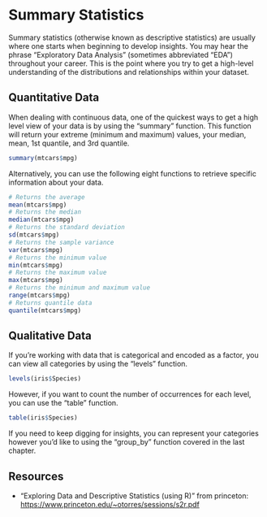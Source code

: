 # Summary Statistics

Summary statistics (otherwise known as descriptive statistics) are usually where one starts when beginning to develop insights. You may hear the phrase "Exploratory Data Analysis" (sometimes abbreviated "EDA") throughout your career. This is the point where you try to get a high-level understanding of the distributions and relationships within your dataset.

## Quantitative Data

When dealing with continuous data, one of the quickest ways to get a high level view of your data is by using the "summary" function. This function will return your extreme (minimum and maximum) values, your median, mean, 1st quantile, and 3rd quantile.

```r
summary(mtcars$mpg)
```

Alternatively, you can use the following eight functions to retrieve specific information about your data.

```r
# Returns the average
mean(mtcars$mpg)
# Returns the median
median(mtcars$mpg)
# Returns the standard deviation
sd(mtcars$mpg)
# Returns the sample variance
var(mtcars$mpg)
# Returns the minimum value
min(mtcars$mpg)
# Returns the maximum value
max(mtcars$mpg)
# Returns the minimum and maximum value
range(mtcars$mpg)
# Returns quantile data
quantile(mtcars$mpg)
```

## Qualitative Data

If you're working with data that is categorical and encoded as a factor, you can view all categories by using the "levels" function.

```r
levels(iris$Species)
```

However, if you want to count the number of occurrences for each level, you can use the "table" function.

```r
table(iris$Species)
```

If you need to keep digging for insights, you can represent your categories however you'd like to using the "group_by" function covered in the last chapter.

## Resources

- "Exploring Data and Descriptive Statistics (using R)" from princeton: <https://www.princeton.edu/~otorres/sessions/s2r.pdf>